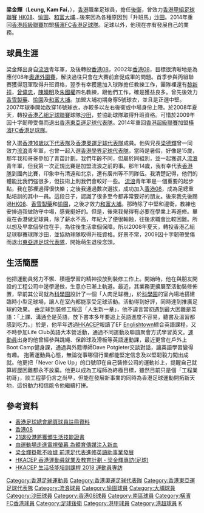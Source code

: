 {{otheruses}}
{{noteta|G1=足球}}{{Football player infobox
| playername = 梁金輝
| fullname = 梁金輝<br>Leung, Kam Fai
| image = [[File:Leung_Kam_Fai.JPG|240px]]
| nickname = 
| height = {{height|m=1.75}}
| dateofbirth = {{birth date and age|1986|7|17}}
| countryofbirth = 
| cityofbirth = {{BHKG}}
| currentclub = 灣仔
| clubnumber = 
| position = [[後衛_(足球)|後衛]]
| youthyears = 
| youthclubs = [[香港流浪足球會|流浪]]
| years = 2004–2005 <br/> 2005 <br/> 2005–2006 <br/> 2006–2008<br/> 2008–2010<br>20??–2013<br>2013–20??<br>20??–20??<br>20??–
| clubs = [[香港08|香港08]] <br /> [[香雪製藥_(足球隊)|香雪製藥]] ''(借用)'' <br /> [[愉園體育會|愉園]] <br /> [[大埔足球會|和富大埔]] <br /> [[沙田體育會|沙田]]<br>淦源<br>橫濱FC香港<br>[[南區足球隊|南區]]<br>灣仔
| caps(goals) =？（？）<br/>？（？）<br/>？（？）<br/>？（？）<br/> ?（?）
| nationalyears = 2007–
| nationalteam = [[香港奧運足球代表隊|香港U23]]
| nationalcaps(goals) =？（0）
| pcupdate =
| ntupdate = 
}}
'''梁金輝'''（'''Leung, Kam Fai'''，{{bd|1986年|7月17日}}），[[香港|香港]]職業足球員，擔任[[後衛_(足球)|後衛]]，曾效力[[香港甲組足球聯賽|香港甲組足球聯賽]] [[HK08|HK08]]、[[愉園|愉園]]、[[和富大埔|和富大埔]]…後來因為各種原因到「升班馬」[[沙田體育會|沙田]]。2014年重回[[香港超級聯賽|香港超級聯賽]]加盟[[橫濱FC香港足球隊|橫濱FC香港足球隊]]。足球以外，他現在亦有發展自己的業務。

==球員生涯==
梁金輝出身自[[香港流浪足球會|流浪]]青年軍，及後轉投[[香港08|香港08]]，2002年[[香港08|香港08]]，目標很清晰地是為應付08年[[奧運外圍賽|奧運外圍賽]]，解決過往只會在大賽前倉促成軍的問題。首季參與丙組聯賽獲得冠軍取得升班資格，翌季有幸獲邀加入球隊擔任教練工作，團隊裡還有[[黎新祥|黎新祥]]，[[曾偉忠|曾偉忠]]，[[陳曉明|陳曉明]]及[[朱國權|朱國權]]四名教練，跟他們工作，確是獲益良多。曾先後效力[[香雪製藥_(足球隊)|香雪製藥]]、[[愉園體育會|愉園]]及[[大埔足球會|和富大埔]]。加盟大埔初期身穿5號球衣，並且是正選中堅。2007年球季開始改穿16號球衣，亦較多以左右後衛或中場身份上陣。於2008年夏天，轉投[[香港乙組足球聯賽|香港乙組足球聯賽]]球隊[[沙田體育會|沙田]]，並協助球隊取得升班資格。可惜於2009年因十字韌帶受傷而退出[[香港東亞運足球代表隊|香港東亞運足球代表隊]]。2014年重回[[香港超級聯賽|香港超級聯賽]]加盟[[橫濱FC香港足球隊|橫濱FC香港足球隊]]。

曾入選[[香港16歲以下代表隊|香港16歲以下代表隊]]及[[香港奧運足球代表隊|香港奧運足球代表隊]]成員。他與兄長[[梁德輝|梁德輝]]曾一同效力[[流浪|流浪]]青年軍，也曾一起入選[[香港學界足球代表隊|香港學界足球代表隊]]，當時是暑假，好像是15歲，那年我和哥哥參加了青苗計劃。我們年齡不同，但屬於同組別，並一起獲選入[[流浪|流浪]]青年軍，但我第一次正規比賽是加盟流浪之前的事。那年14歲，我有幸代表[[香港隊|香港隊]]到國內比賽，印象中有清遠和北京，還有廣州等不同隊伍。我清楚記得，他們的體能比我們強很多，但技術上則我們會較好一些。
[[流浪|流浪]]青年軍是一個重要的起步點，我在那裡過得很快樂；之後我通過數次選拔，成功加入[[香港08|香港08]]，成為足總重點培訓的其中一員。這段日子，認識了很多至今都非常要好的朋友。後來我先後踢過[[HK08|HK08]]、[[香雪製藥|香雪製藥]]和[[愉園|愉園]]，之後才效力[[和富大埔|和富大埔]]。那時除了中堅和邊衛，教練也安排過我做防守中場，感覺挺好的。但是，後來我覺得有必要在學業上再進修。畢竟在香港做足球員，除了薪水不高，年紀大了便很輸蝕，往後求職會比較困難。所以想及早拿個學位在手，為往後生活拿個保障。所以2008年夏天，轉投香港乙組足球聯賽球隊沙田，並協助球隊取得升班資格。好景不常，2009因十字韌帶受傷而退出[[東亞運足球代表隊|東亞運足球代表隊]]，開始萌生退役念頭。

==生活簡歷==
他把運動員努力不懈、積極學習的精神投放到裝修工作上。開始時，他在與朋友開設的工程公司中邊學邊做，生意亦已漸上軌道。最近，其業務更擴展至活動裝修佈置，早前其公司就為[[科學園|科學園]]設計了一個「人肉足球機」，於[[科學園|科學園]]的室內場地搭建臨時小型足球場，讓人在室內都能享受足球活動。活動得到好評，同時達到推廣足球的效果。
由足球到裝修工程這「人生新一章」，他不諱言當初遇到最大困難是英語：「上課、溝通全是英語，放下書本多年要追上英語進度不容易，聽書及溫習都感到吃力。」於是，他早年透過[[HKACEP|HKACEP]]報讀了EF [[Englishtown|Englishtown]]綜合英語課程，又不時參加Life Club英語大本營活動，通過不同運動及聯誼聚會方式學習英文。[[運動員|運動員]]出身的他曾經參與跳繩、保齡球及滑板等英語運動課，最近更曾在戶外上Boot Camp健身課，通過與外籍導師Dave Potgieter交談對話，讓英語學習變得有趣。
抱著運動員心態，無論從事哪個行業都能堅定信念及以堅韌毅力闖出成就。他更把「Never Give Up」的口號印在自己裝修公司的運動衫上，提醒自己就算經歷困難都永不放棄。他更以成為工程師為終極目標，雖然目前只是個「工程業初哥」，談工程夢仍言之尚早，但能在發展新事業的同時為香港足球運動開拓新天地，這份動力相信能令他繼續打拼。

==參考資料==
* [http://www.hkfa.com/zh-hk/player_view.php?player_id=111 香港足球總會網頁球員註冊資料] {{Wayback|url=http://www.hkfa.com/zh-hk/player_view.php?player_id=111 |date=20090924075107 }}
* [https://www.sportsroad.hk/archives/77150 香港08] {{Wayback|url=https://www.sportsroad.hk/archives/77150 |date=20190608033220 }}
* [https://www.sportsroad.hk/archives/77662 21退役港將獲頒生活技能證書] {{Wayback|url=https://www.sportsroad.hk/archives/77662 |date=20190609221825 }}
* [https://www.sportsroad.hk/archives/99384 由運動場走進電視螢幕 為體育傳媒注入新血] {{Wayback|url=https://www.sportsroad.hk/archives/99384 |date=20190609201020 }}
* [https://www.sportsroad.hk/archives/153833 梁金輝掛靴不收爐 前港足代表進修英語助事業發展] {{Wayback|url=https://www.sportsroad.hk/archives/153833 |date=20180704082932 }}
* [https://www.youtube.com/watch?v=91Zle4fxG1Y HKACEP 香港運動員就業及教育計劃 - 梁金輝專訪(足球)] {{Wayback|url=https://www.youtube.com/watch?v=91Zle4fxG1Y |date=20200914102055 }}
* [https://www.youtube.com/watch?v=xznRm8I1DUA HKACEP 生活技能培訓課程 2018 運動員專訪] {{Wayback|url=https://www.youtube.com/watch?v=xznRm8I1DUA |date=20200914102100 }}

{{DEFAULTSORT: Leung Kam Fai}} 
[[Category:香港足球運動員|Category:香港足球運動員]]
[[Category:香港奧運足球代表隊|Category:香港奧運足球代表隊]]
[[Category:香港東亞運足球代表隊|Category:香港東亞運足球代表隊]]
[[Category:流浪球員|Category:流浪球員]]
[[Category:愉園球員|Category:愉園球員]]
[[Category:大埔球員|Category:大埔球員]]
[[Category:沙田球員|Category:沙田球員]]
[[Category:香港08球員|Category:香港08球員]]
[[Category:南區球員|Category:南區球員]]
[[Category:橫濱FC香港球員|Category:橫濱FC香港球員]]
[[Category:足球後衛|Category:足球後衛]]
[[Category:港甲球員|Category:港甲球員]]
[[Category:港超球員|Category:港超球員]]
[[Category:梁姓|K]]